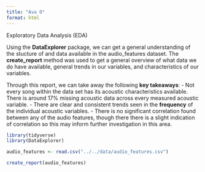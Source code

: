 ```yaml
---
title: "Ava O"
format: html
---
```

Exploratory Data Analysis (EDA)

Using the **DataExplorer** package, we can get a general understanding of the stucture of and data available in the audio_features dataset. The **create_report** method was used to get a general overview of what data we do have available, general trends in our variables, and characteristics of our variables.

Through this report, we can take away the following **key takeaways**:
- Not every song within the data set has its acoustic characteristics available. There is around 17% missing acoustic data across every measured acoustic variable. 
- There are clear and consistent trends seen in the **frequency** of the individual acoustic variables.
- There is no significant correlation found between any of the audio features, though there there is a slight indication of correlation so this may inform further investigation in this area.

```r
library(tidyverse)
library(DataExplorer)

audio_features <- read.csv("../../data/audio_features.csv")

create_report(audio_features)

```

